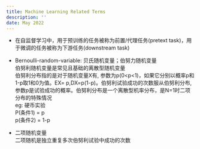 ```yaml
---
title: Machine Learning Related Terms
description: ''
date: May 2022
---
```


- 在自监督学习中，用于预训练的任务被称为前置/代理任务(pretext task)，用于微调的任务被称为下游任务(downstream task)

- Bernoulli-random-variable: 贝氏随机变量；伯努力随机变量<br/>
伯努利随机变量是常见且基础的离散型随机变量<br/>
伯努利分布指的是对于随机变量X有, 参数为p(0<p<1)，如果它分别以概率p和1-p取1和0为值。EX= p,DX=p(1-p)。伯努利试验成功的次数服从伯努利分布,参数p是试验成功的概率。伯努利分布是一个离散型机率分布，是N=1时二项分布的特殊情况<br/>
eg: 硬币实验<br/>
P(条件1) = p<br/>
p(条件2) = 1-p<br/>

- 二项随机变量<br/>
二项随机是独立重复多次伯努利试验中成功的次数

